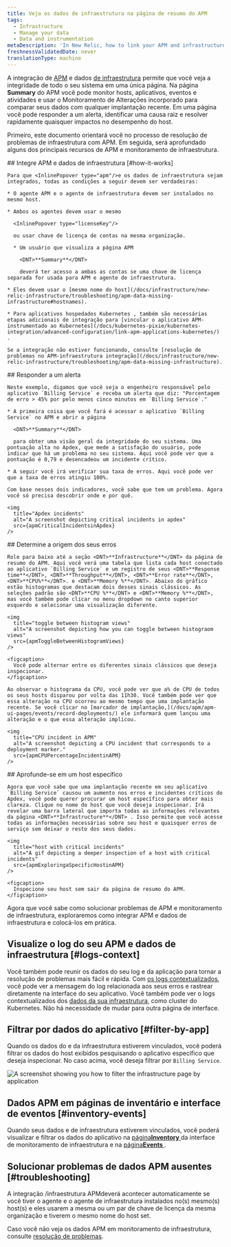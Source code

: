 ```yaml
---
title: Veja os dados de infraestrutura na página de resumo do APM
tags:
  - Infrastructure
  - Manage your data
  - Data and instrumentation
metaDescription: 'In New Relic, how to link your APM and infrastructure data together.'
freshnessValidatedDate: never
translationType: machine
---
```







A integração de [APM](/docs/apm/new-relic-apm/getting-started/welcome-new-relic-apm) e dados [de infraestrutura](/docs/infrastructure/new-relic-infrastructure/getting-started/welcome-new-relic-infrastructure) permite que você veja a integridade de todo o seu sistema em uma única página. Na página <DNT>**Summary**</DNT> do APM você pode monitor hosts, aplicativos, eventos e <InlinePopover type="alerts"/>atividades e usar o Monitoramento de Alterações incorporado para comparar seus dados com qualquer implantação recente. Em uma página você pode responder a um alerta, identificar uma causa raiz e resolver rapidamente quaisquer impactos no desempenho do host.

Primeiro, este documento orientará você no processo de resolução de problemas de infraestrutura com APM. Em seguida, será aprofundado alguns dos principais recursos de APM e monitoramento de infraestrutura.

<Steps>
  <Step>
    ## Integre APM e dados de infraestrutura [#how-it-works]

    Para que <InlinePopover type="apm"/>e os dados de infraestrutura sejam integrados, todas as condições a seguir devem ser verdadeiras:

    * O agente APM e o agente de infraestrutura devem ser instalados no mesmo host.

    * Ambos os agentes devem usar o mesmo

      <InlinePopover type="licenseKey"/>

      ou usar chave de licença de contas na mesma organização.

      * Um usuário que visualiza a página APM

        <DNT>**Summary**</DNT>

        deverá ter acesso a ambas as contas se uma chave de licença separada for usada para APM e agente de infraestrutura.

    * Eles devem usar o [mesmo nome do host](/docs/infrastructure/new-relic-infrastructure/troubleshooting/apm-data-missing-infrastructure#hostnames).

    * Para aplicativos hospedados Kubernetes , também são necessárias etapas adicionais de integração para [vincular o aplicativo APM-instrumentado ao Kubernetes](/docs/kubernetes-pixie/kubernetes-integration/advanced-configuration/link-apm-applications-kubernetes/) .

    Se a integração não estiver funcionando, consulte [resolução de problemas no APM-infraestrutura integração](/docs/infrastructure/new-relic-infrastructure/troubleshooting/apm-data-missing-infrastructure).
  </Step>

  <Step>
    ## Responder a um alerta

    Neste exemplo, digamos que você seja o engenheiro responsável pelo aplicativo `Billing Service` e receba um alerta que diz: "Porcentagem de erro > 45% por pelo menos cinco minutos em `Billing Service`."

    * A primeira coisa que você fará é acessar o aplicativo `Billing Service` no APM e abrir a página

      <DNT>**Summary**</DNT>

      para obter uma visão geral da integridade do seu sistema. Uma pontuação alta no Apdex, que mede a satisfação do usuário, pode indicar que há um problema no seu sistema. Aqui você pode ver que a pontuação é 0,79 e desencadeou um incidente crítico.

    * A seguir você irá verificar sua taxa de erros. Aqui você pode ver que a taxa de erros atingiu 100%.

    Com base nesses dois indicadores, você sabe que tem um problema. Agora você só precisa descobrir onde e por quê.

    <img
      title="Apdex incidents"
      alt="A screenshot depicting critical incidents in apdex"
      src={apmCriticalIncidentsinApdex}
    />
  </Step>

  <Step>
    ## Determine a origem dos seus erros

    Role para baixo até a seção <DNT>**Infrastructure**</DNT> da página de resumo do APM. Aqui você verá uma tabela que lista cada host conectado ao aplicativo `Billing Service` e um registro de seus <DNT>**Response time**</DNT>, <DNT>**Throughput**</DNT>, <DNT>**Error rate**</DNT>, <DNT>**CPU%**</DNT>. e <DNT>**Memory %**</DNT>. Abaixo do gráfico estão histogramas que destacam dois desses sinais clássicos. As seleções padrão são <DNT>**CPU %**</DNT> e <DNT>**Memory %**</DNT>, mas você também pode clicar no menu dropdown no canto superior esquerdo e selecionar uma visualização diferente.

    <img
      title="toggle between histogram views"
      alt="A screenshot depicting how you can toggle between histograom views"
      src={apmToggleBetweenHistogramViews}
    />

    <figcaption>
      Você pode alternar entre os diferentes sinais clássicos que deseja inspecionar.
    </figcaption>

    Ao observar o histograma da CPU, você pode ver que a% de CPU de todos os seus hosts disparou por volta das 11h30. Você também pode ver que essa alteração na CPU ocorreu ao mesmo tempo que uma implantação recente. Se você clicar no [marcador de implantação,](/docs/apm/apm-ui-pages/events/record-deployments/) ele informará quem lançou uma alteração e o que essa alteração implicou.

    <img
      title="CPU incident in APM"
      alt="A screenshot depicting a CPU incident that corresponds to a deployment marker."
      src={apmCPUPercentageIncidentinAPM}
    />
  </Step>

  <Step>
    ## Aprofunde-se em um host específico

    Agora que você sabe que uma implantação recente em seu aplicativo `Billing Service` causou um aumento nos erros e incidentes críticos do Apdex, você pode querer procurar um host específico para obter mais clareza. Clique no nome do host que você deseja inspecionar. Irá revelar uma barra lateral que importa todas as informações relevantes da página <DNT>**Infrastructure**</DNT> . Isso permite que você acesse todas as informações necessárias sobre seu host e quaisquer erros de serviço sem deixar o resto dos seus dados.

    <img
      title="host with critical incidents"
      alt="A gif depicting a deeper inspection of a host with critical incidents"
      src={apmExploringaSpecificHostinAPM}
    />

    <figcaption>
      Inspecione seu host sem sair da página de resumo do APM.
    </figcaption>
  </Step>
</Steps>

Agora que você sabe como solucionar problemas de APM e monitoramento de infraestrutura, exploraremos como integrar APM e dados de infraestrutura e colocá-los em prática.

## Visualize o log do seu APM e dados de infraestrutura [#logs-context]

Você também pode reunir os dados do seu log e da aplicação para tornar a resolução de problemas mais fácil e rápida. Com [os logs contextualizados](/docs/logs/logs-context/configure-logs-context-apm-agents/), você pode ver a mensagem do log relacionada aos seus erros e rastrear diretamente na interface do seu aplicativo. Você também pode ver o logs contextualizados dos [dados da sua infraestrutura](/docs/logs/forward-logs/forward-your-logs-using-infrastructure-agent/), como cluster do Kubernetes. Não há necessidade de mudar para outra página de interface.

## Filtrar por dados do aplicativo [#filter-by-app]

Quando os dados do <InlinePopover type="apm"/>e da infraestrutura estiverem vinculados, você poderá filtrar os dados do host exibidos pesquisando o aplicativo específico que deseja inspecionar. No caso acima, você deseja filtrar por `Billing Service`.

<img
  title="filter by application"
  alt="A screenshot showing you how to filter the infrastructure page by application"
  src={apmFilterbyApplication}
/>

## Dados APM em páginas de inventário e interface de eventos [#inventory-events]

Quando seus dados <InlinePopover type="apm"/>e de infraestrutura estiverem vinculados, você poderá visualizar e filtrar os dados do aplicativo na [página<DNT>**Inventory**</DNT> ](/docs/infrastructure/new-relic-infrastructure/infrastructure-ui-pages/infrastructure-inventory-page-search-your-entire-infrastructure)da interface de monitoramento de infraestrutura e na [página<DNT>**Events**</DNT> ](/docs/infrastructure/new-relic-infrastructure/infrastructure-ui-pages/infrastructure-events-page-live-feed-every-agent).

## Solucionar problemas de dados APM ausentes [#troubleshooting]

A integração /infraestrutura APMdeverá acontecer automaticamente se você tiver o <InlinePopover type="apm"/>agente e o agente de infraestrutura instalados no(s) mesmo(s) host(s) e eles usarem a mesma <InlinePopover type="licenseKey"/>ou um par de chave de licença da mesma organização e tiverem o mesmo nome do host set.

Caso você não veja os dados APM em monitoramento de infraestrutura, consulte [resolução de problemas](/docs/infrastructure/new-relic-infrastructure/troubleshooting/troubleshooting-apm-data-not-infrastructure).